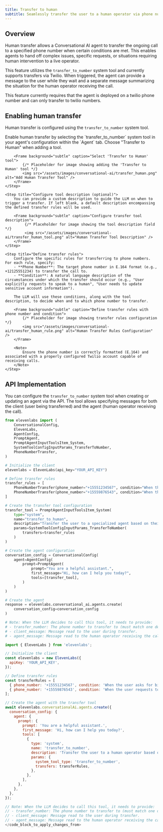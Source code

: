 ```yaml
---
title: Transfer to human
subtitle: Seamlessly transfer the user to a human operator via phone number based on defined conditions.
---
```


## Overview

Human transfer allows a Conversational AI agent to transfer the ongoing call to a specified phone number when certain conditions are met. This enables agents to hand off complex issues, specific requests, or situations requiring human intervention to a live operator.

This feature utilizes the `transfer_to_number` system tool and currently supports transfers via Twilio. When triggered, the agent can provide a message to the user while they wait and a separate message summarizing the situation for the human operator receiving the call.

<Info>
  This feature currently requires that the agent is deployed on a twilio phone number and can only
  transfer to twilio numbers.
</Info>

## Enabling human transfer

Human transfer is configured using the `transfer_to_number` system tool.

<Steps>
    <Step title="Add the transfer tool">
        Enable human transfer by selecting the `transfer_to_number` system tool in your agent's configuration within the `Agent` tab. Choose "Transfer to Human" when adding a tool.

        <Frame background="subtle" caption="Select 'Transfer to Human' tool">
            {/* Placeholder for image showing adding the 'Transfer to Human' tool */}
            <img src="/assets/images/conversational-ai/transfer_human.png" alt="Add Human Transfer Tool" />
        </Frame>
    </Step>

    <Step title="Configure tool description (optional)">
        You can provide a custom description to guide the LLM on when to trigger a transfer. If left blank, a default description encompassing the defined transfer rules will be used.

        <Frame background="subtle" caption="Configure transfer tool description">
             {/* Placeholder for image showing the tool description field */}
             <img src="/assets/images/conversational-ai/transfer_human_tool.png" alt="Human Transfer Tool Description" />
        </Frame>
    </Step>

    <Step title="Define transfer rules">
        Configure the specific rules for transferring to phone numbers. For each rule, specify:
        - **Phone Number**: The target phone number in E.164 format (e.g., +12125551234) to transfer the call to.
        - **Condition**: A natural language description of the circumstances under which the transfer should occur (e.g., "User explicitly requests to speak to a human", "User needs to update sensitive account information").

        The LLM will use these conditions, along with the tool description, to decide when and to which phone number to transfer.

        <Frame background="subtle" caption="Define transfer rules with phone number and condition">
            {/* Placeholder for image showing transfer rules configuration */}
            <img src="/assets/images/conversational-ai/transfer_human_rule.png" alt="Human Transfer Rules Configuration" />
        </Frame>

        <Note>
            Ensure the phone number is correctly formatted (E.164) and associated with a properly configured Twilio account capable of receiving calls.
        </Note>
    </Step>

</Steps>

## API Implementation

You can configure the `transfer_to_number` system tool when creating or updating an agent via the API. The tool allows specifying messages for both the client (user being transferred) and the agent (human operator receiving the call).

<CodeBlocks>

```python
from elevenlabs import (
    ConversationalConfig,
    ElevenLabs,
    AgentConfig,
    PromptAgent,
    PromptAgentInputToolsItem_System,
    SystemToolConfigInputParams_TransferToNumber,
    PhoneNumberTransfer,
)

# Initialize the client
elevenlabs = ElevenLabs(api_key="YOUR_API_KEY")

# Define transfer rules
transfer_rules = [
    PhoneNumberTransfer(phone_number="+15551234567", condition="When the user asks for billing support."),
    PhoneNumberTransfer(phone_number="+15559876543", condition="When the user requests to file a formal complaint.")
]

# Create the transfer tool configuration
transfer_tool = PromptAgentInputToolsItem_System(
    type="system",
    name="transfer_to_human",
    description="Transfer the user to a specialized agent based on their request.", # Optional custom description
    params=SystemToolConfigInputParams_TransferToNumber(
        transfers=transfer_rules
    )
)

# Create the agent configuration
conversation_config = ConversationalConfig(
    agent=AgentConfig(
        prompt=PromptAgent(
            prompt="You are a helpful assistant.",
            first_message="Hi, how can I help you today?",
            tools=[transfer_tool],
        )
    )
)

# Create the agent
response = elevenlabs.conversational_ai.agents.create(
    conversation_config=conversation_config
)

# Note: When the LLM decides to call this tool, it needs to provide:
# - transfer_number: The phone number to transfer to (must match one defined in rules).
# - client_message: Message read to the user during transfer.
# - agent_message: Message read to the human operator receiving the call.
```

```javascript
import { ElevenLabs } from 'elevenlabs';

// Initialize the client
const elevenlabs = new ElevenLabs({
  apiKey: 'YOUR_API_KEY',
});

// Define transfer rules
const transferRules = [
  { phone_number: '+15551234567', condition: 'When the user asks for billing support.' },
  { phone_number: '+15559876543', condition: 'When the user requests to file a formal complaint.' },
];

// Create the agent with the transfer tool
await elevenlabs.conversationalAi.agents.create({
  conversation_config: {
    agent: {
      prompt: {
        prompt: 'You are a helpful assistant.',
        first_message: 'Hi, how can I help you today?',
        tools: [
          {
            type: 'system',
            name: 'transfer_to_number',
            description: 'Transfer the user to a human operator based on their request.', // Optional custom description
            params: {
              system_tool_type: 'transfer_to_number',
              transfers: transferRules,
            },
          },
        ],
      },
    },
  },
});

// Note: When the LLM decides to call this tool, it needs to provide:
// - transfer_number: The phone number to transfer to (must match one defined in rules).
// - client_message: Message read to the user during transfer.
// - agent_message: Message read to the human operator receiving the call.
</code_block_to_apply_changes_from>
```

</CodeBlocks>
